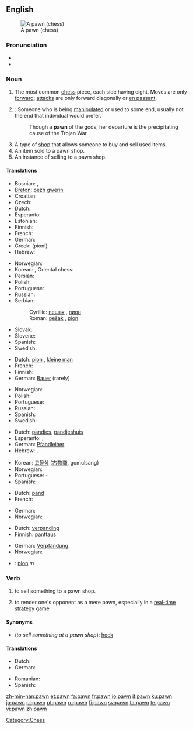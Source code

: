 {{wikipedia|mul=Pawn (chess)}}
==English==
[[Image:Chess pawn 0968.jpg|thumb|A pawn (chess)]]

===Pronunciation===
*{{IPA|/pɔːn/}}
*{{rhymes|ɔːn}}

===Noun===
{{en-noun}}

# {{chess}} The most common [[chess]] piece, each side having eight.  Moves are only [[forward]]; [[attack]]s are only forward diagonally or [[en passant]].
# {{colloquial}}: Someone who is being [[manipulate]]d or used to some end, usually not the end that individual would prefer.
#: Though a '''pawn''' of the gods, her departure is the precipitating cause of the Trojan War.
# A type of [[shop]] that allows someone to buy and sell used items.
# An item sold to a pawn shop.
# An instance of selling to a pawn shop.

====Translations====
{{trans-top|chess piece}}
* Bosnian: {{t-|bs|pješak|m}}, {{t-|bs|pion|m}}
* [[Breton]]: [[pezh]] [[gwerin]] {{m}}
* Croatian: {{t-|hr|pješak|m}}
* Czech: {{t-|cs|pěšec|m}}
* Dutch: {{t-|nl|pion|m}}
* Esperanto: {{t-|eo|peono|xs=Esperanto}}
* Estonian: {{t-|et|ettur}}
* Finnish: {{t+|fi|sotilas}}
* French: {{t+|fr|pion|m}}
* German: {{t+|de|Bauer|m}}
* Greek: {{t+|el|πιόνι|n|sc=Grek}} (píoni)
* Hebrew: {{t+|he|חייל|m|sc=Hebr}}
{{trans-mid}}
* Norwegian: {{t-|no|bonde|m}}
* Korean: {{ko-inline|폰|pon}}, Oriental chess: {{ko-inline|졸|4=卒|jol}}
* Persian: {{t+|fa|سرباز|sc=FAchar|xs=Persian}}
* Polish: {{t+|pl|pionek|m}}
* Portuguese: {{t+|pt|peão|m}}
* Russian: {{t+|ru|пешка|f|sc=Cyrl}}
* Serbian:
*: Cyrillic: [[пешак]] {{m}}, [[пион]] {{m}}
*: Roman: [[pešak]] {{m}}, [[pion]] {{m}}
* Slovak: {{t-|sk|pešiak|m}}
* Slovene: {{t+|sl|kmet|m}}
* Spanish: {{t+|es|peón|m}}
* Swedish: {{t+|sv|bonde|c}}
{{trans-bottom}}

{{trans-top|someone who is being manipulated}}
* Dutch: [[pion]] {{m}}, [[kleine man]] {{m}}
* French: {{t+|fr|pion|m}}
* Finnish: {{t-|fi|pelinappula}}
* German: [[Bauer]] {{m}} (rarely)
{{trans-mid}}
* Norwegian: {{t-|no|brikke|m}}
* Polish: {{t+|pl|pionek|m}}
* Portuguese: {{t+|pt|peão|m}}
* Russian: {{t+|ru|пешка|f|sc=Cyrl}}
* Spanish: {{t+|es|peón|m}}
* Swedish: {{t+|sv|bonde|c}}
{{trans-bottom}}

{{trans-top|type of shop}}
* Dutch: [[pandjes]], [[pandjeshuis]] {{n}}
* Esperanto: {{t-|eo|garantipruntejo|xs=Esperanto}}, {{t-|eo|lombardejo|xs=Esperanto}}
* German: [[Pfandleiher]] {{m}}
* Hebrew: {{t-|he|חנות משכונות|f|sc=Hebr}}, {{t-|he|בית עבוט|m|sc=Hebr}}
{{trans-mid}}
* Korean: [[고물상]] ([[古]][[物]][[商]], gomulsang)
* Norwegian: {{t-|no|pantelåner|m}}
* Portuguese: {{t-|pt|topa}}-{{t+|pt|tudo}}
* Spanish: {{t-|es|casa de empeños|m}}
{{trans-bottom}}

{{trans-top|item sold to a pawn shop}}
* Dutch: [[pand]] {{n}}
* French: {{t+|fr|occasion|f}}
{{trans-mid}}
* German: {{t+|de|Pfand|n}}
* Norwegian: {{t-|no|pant|n}}
{{trans-bottom}}

{{trans-top|instance of selling to a pawn shop}}
* Dutch: [[verpanding]] {{f}}
* Finnish: [[panttaus]]
{{trans-mid}}
* German: [[Verpfändung]] {{f}}
* Norwegian: {{t-|no|pantsette}}
{{trans-bottom}}

{{checktrans}}
{{trans-top|Translations to be categorised}}
*{{ttbc|Romanian}}: [[pion]] ''m''
{{trans-bottom}}

===Verb===
{{en-verb}}

# to sell something to a pawn shop.
# {{context|gaming}} to render one's opponent as a mere pawn, especially in a [[real-time strategy]] game

====Synonyms====
* (''to sell something at a pawn shop''): [[hock]]

====Translations====
{{trans-top|to sell something to a pawn shop}}
* Dutch: {{t+|nl|verpanden}}
* German: {{t-|de|verpfänden}}
{{trans-mid}}
* Romanian: {{t-|ro|a amaneta}}
* Spanish: {{t-|es|empeñar}}
{{trans-bottom}}

[[Category:Chess]]

[[zh-min-nan:pawn]]
[[et:pawn]]
[[fa:pawn]]
[[fr:pawn]]
[[io:pawn]]
[[it:pawn]]
[[ku:pawn]]
[[ja:pawn]]
[[pl:pawn]]
[[pt:pawn]]
[[ru:pawn]]
[[fi:pawn]]
[[sv:pawn]]
[[ta:pawn]]
[[te:pawn]]
[[vi:pawn]]
[[zh:pawn]]